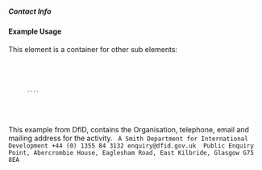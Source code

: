 ===== Contact Info ===== 
{{for revison 1.02}}
==== Example Usage ====
This element is a container for other sub elements:
<code xml>
    <contact-info>
       ....
    </contact-info>
</code>

This example from DfID, contains the Organisation, telephone, email and mailing address for the activity.  
<code>
<contact-info>
<person-name>A Smith</person-name>
<organisation>Department for International Development</organisation>
<telephone>+44 (0) 1355 84 3132</telephone>
<email>enquiry@dfid.gov.uk</email>
<mailing-address>
Public Enquiry Point, Abercrombie House, Eaglesham Road, East Kilbride, Glasgow G75 8EA
</mailing-address>
</contact-info>
</code>